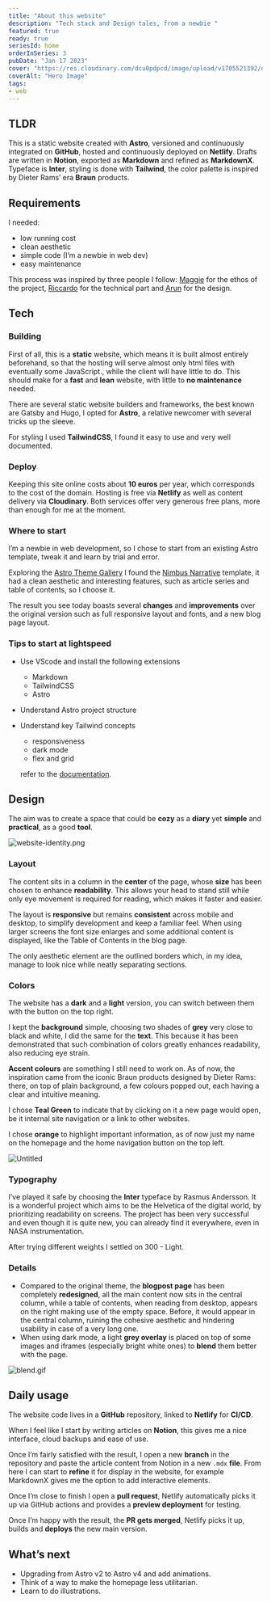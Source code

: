 ```yaml
---
title: "About this website"
description: "Tech stack and Design tales, from a newbie "
featured: true
ready: true
seriesId: home
orderInSeries: 3
pubDate: "Jan 17 2023"
cover: "https://res.cloudinary.com/dcu0pdpcd/image/upload/v1705521392/dev_website/blog/how_to_website/mockup.png"
coverAlt: "Hero Image"
tags:
- web
---
```


## TLDR

This is a static website created with **Astro**, versioned and continuously integrated on **GitHub**, hosted and continuously deployed on **Netlify**.
Drafts are written in **Notion**, exported as **Markdown** and refined as **MarkdownX**.
Typeface is **Inter**, styling is done with **Tailwind**, the color palette is inspired by Dieter Rams’ era **Braun** products.

## Requirements

I needed:

- low running cost
- clean aesthetic
- simple code (I’m a newbie in web dev)
- easy maintenance

This process was inspired by three people I follow: [Maggie](https://maggieappleton.com/) for the ethos of the project, [Riccardo](https://riccardo.im/articoli/tutorial-sito-statico/) for the technical part and [Arun](https://arun.is) for the design.

## Tech

### Building

First of all, this is a **static** website, which means it is built almost entirely beforehand, so that the hosting will serve almost only html files with eventually some JavaScript., while the client will have little to do. 
This should make for a **fast** and **lean** website, with little to **no maintenance** needed.

There are several static website builders and frameworks, the best known are Gatsby and Hugo, I opted for **Astro**, a relative newcomer with several tricks up the sleeve. 

For styling I used **TailwindCSS**, I found it easy to use and very well documented.

### Deploy

Keeping this site online costs about **10 euros** per year, which corresponds to the cost of the domain. 
Hosting is free via **Netlify** as well as content delivery via **Cloudinary**.
Both services offer very generous free plans, more than enough for me at the moment.

### Where to start

I’m a newbie in web development, so I chose to start from an existing Astro template, tweak it and learn by trial and error. 

Exploring the [Astro Theme Gallery](https://astro.build/themes/) I found the [Nimbus Narrative](https://github.com/abdllahdev/nimbus-narratives) template, it had a clean aesthetic and interesting features, such as article series and table of contents, so I choose it.

The result you see today boasts several **changes** and **improvements** over the original version such as full responsive layout and fonts, and a new blog page layout.

### Tips to start at lightspeed

- Use VScode and install the following extensions
    - Markdown
    - TailwindCSS
    - Astro
- Understand Astro project structure
- Understand key Tailwind concepts
    - responsiveness
    - dark mode
    - flex and grid
    
    refer to the [documentation](https://tailwindcss.com/docs/installation).
    

## Design

The aim was to create a space that could be **cozy** as a **diary** yet **simple** and **practical**, as a good **tool**.

![website-identity.png](https://res.cloudinary.com/dcu0pdpcd/image/upload/v1705521305/dev_website/blog/how_to_website/identity.png)

### Layout

The content sits in a column in the **center** of the page, whose **size** has been chosen to enhance **readability**.
This allows your head to stand still while only eye movement is required for reading, which makes it faster and easier.

The layout is **responsive** but remains **consistent** across mobile and desktop, to simplify development and keep a familiar feel.
When using larger screens the font size enlarges and some additional content is displayed, like the Table of Contents in the blog page.

The only aesthetic element are the outlined borders which, in my idea, manage to look nice while neatly separating sections.

### Colors

The website has a **dark** and a **light** version, you can switch between them with the button on the top right.

I kept the **background** simple, choosing two shades of **grey** very close to black and white, I did the same for the **text**.
This because it has been demonstrated that such combination of colors greatly enhances readability, also reducing eye strain.

**Accent colours** are something I still need to work on.
As of now, the inspiration came from the iconic Braun products designed by Dieter Rams: there, on top of plain background, a few colours popped out, each having a clear and intuitive meaning.

I chose **Teal Green** to indicate that by clicking on it a new page would open, be it internal site navigation or a link to other websites.

I chose **orange** to highlight important information, as of now just my name on the homepage and the home navigation button on the top left.

![Untitled](https://res.cloudinary.com/dcu0pdpcd/image/upload/v1705521458/dev_website/blog/how_to_website/braun_pair_yqafwf.png)

### Typography

I’ve played it safe by choosing the **Inter** typeface by Rasmus Andersson.
It is a wonderful project which aims to be the Helvetica of the digital world, by prioritizing readability on screens. 
The project has been very successful and even though it is quite new, you can already find it everywhere, even in NASA instrumentation.

After trying different weights I settled on 300 - Light.

### Details

- Compared to the original theme, the **blogpost page** has been completely **redesigned**, all the main content now sits in the central column, while a table of contents, when reading from desktop, appears on the right making use of the empty space.
Before, it would appear in the central column, ruining the cohesive aesthetic and hindering usability in case of a very long one.
- When using dark mode, a light **grey overlay** is placed on top of some images and iframes (especially bright white ones) to **blend** them better with the page.

![blend.gif](https://res.cloudinary.com/dcu0pdpcd/image/upload/v1705521311/dev_website/blog/how_to_website/blend.gif)

## Daily usage

The website code lives in a **GitHub** repository, linked to **Netlify** for **CI/CD**.

When I feel like I start by writing articles on **Notion**, this gives me a nice interface, cloud backups and ease of use.

Once I’m fairly satisfied with the result, I open a new **branch** in the repository and paste the article content from Notion in a new `.mdx` **file**.
From here I can start to **refine** it for display in the website, for example MarkdownX gives me the option to add interactive elements.

Once I’m close to finish I open a **pull request**, Netlify automatically picks it up via GitHub actions and provides a **preview deployment** for testing.

Once I’m happy with the result, the **PR gets merged**, Netlify picks it up, builds and **deploys** the new main version.

## What’s next

- Upgrading from Astro v2 to Astro v4 and add animations.
- Think of a way to make the homepage less utilitarian.
- Learn to do illustrations.